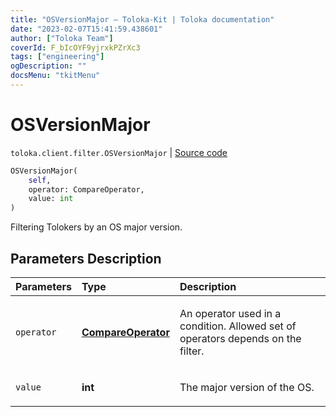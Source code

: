 ```yaml
---
title: "OSVersionMajor — Toloka-Kit | Toloka documentation"
date: "2023-02-07T15:41:59.438601"
author: ["Toloka Team"]
coverId: F_bIcOYF9yjrxkPZrXc3
tags: ["engineering"]
ogDescription: ""
docsMenu: "tkitMenu"
---
```


# OSVersionMajor
`toloka.client.filter.OSVersionMajor` | [Source code](https://github.com/Toloka/toloka-kit/blob/v1.1.3/src/client/filter.py#L600)

```python
OSVersionMajor(
    self,
    operator: CompareOperator,
    value: int
)
```

Filtering Tolokers by an OS major version.

## Parameters Description

| Parameters | Type | Description |
| :----------| :----| :-----------|
`operator`|**[CompareOperator](/docs-new/toloka-kit/reference/toloka.client.primitives.operators.CompareOperator)**|<p>An operator used in a condition. Allowed set of operators depends on the filter.</p>
`value`|**int**|<p>The major version of the OS.</p>
